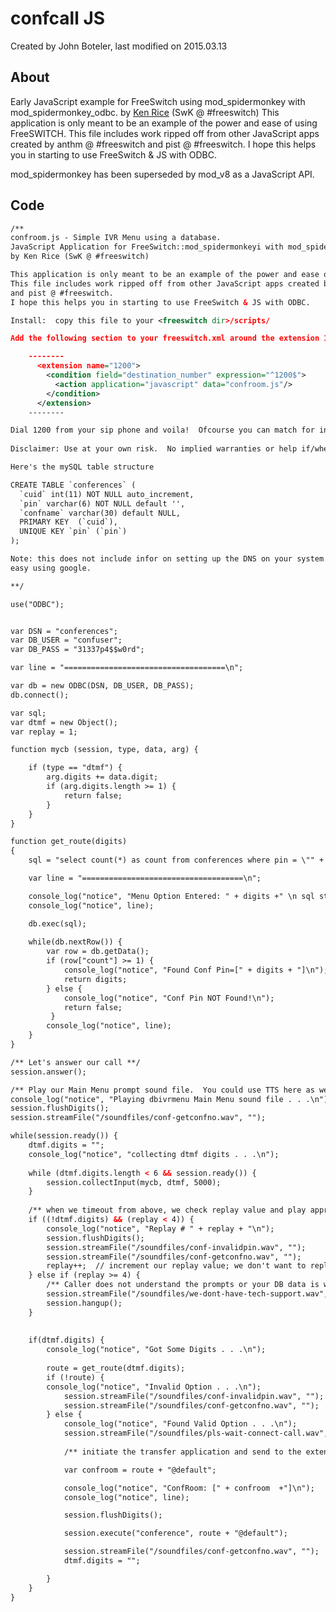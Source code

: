 
# confcall JS 

 Created by  John Boteler, last modified on 2015.03.13

## About

Early JavaScript example for FreeSwitch using mod\_spidermonkey with mod\_spidermonkey\_odbc. by [Ken Rice](https://freeswitch.org/confluence/display/~krice) (SwK @ #freeswitch) This application is only meant to be an example of the power and ease of using FreeSWITCH. This file includes work ripped off from other JavaScript apps created by anthm @ #freeswitch and pist @ #freeswitch. I hope this helps you in starting to use FreeSwitch & JS with ODBC.

mod\_spidermonkey has been superseded by mod\_v8 as a JavaScript API.

## Code

```xml
/** 
confroom.js - Simple IVR Menu using a database.
JavaScript Application for FreeSwitch::mod_spidermonkeyi with mod_spidermonkey_odbc.
by Ken Rice (SwK @ #freeswitch)

This application is only meant to be an example of the power and ease of using FreeSwitch.
This file includes work ripped off from other JavaScript apps created by anthm @ #freeswitch
and pist @ #freeswitch.
I hope this helps you in starting to use FreeSwitch & JS with ODBC.

Install:  copy this file to your <freeswitch dir>/scripts/

Add the following section to your freeswitch.xml around the extension 1000 section.

	--------
      <extension name="1200">
        <condition field="destination_number" expression="^1200$">
          <action application="javascript" data="confroom.js"/>
        </condition>
      </extension> 
	--------

Dial 1200 from your sip phone and voila!  Ofcourse you can match for inbound DID/DNIS, and run this app.
		
Disclaimer: Use at your own risk.  No implied warranties or help if/when stuff blows up.

Here's the mySQL table structure 

CREATE TABLE `conferences` (
  `cuid` int(11) NOT NULL auto_increment,
  `pin` varchar(6) NOT NULL default '',
  `confname` varchar(30) default NULL,
  PRIMARY KEY  (`cuid`),
  UNIQUE KEY `pin` (`pin`)
);

Note: this does not include infor on setting up the DNS on your system for unixODBC or other. should be fairly
easy using google.

**/

use("ODBC");


var DSN = "conferences";
var DB_USER = "confuser";
var DB_PASS = "31337p4$$w0rd";

var line = "====================================\n";

var db = new ODBC(DSN, DB_USER, DB_PASS);
db.connect();

var sql;
var dtmf = new Object();
var replay = 1;

function mycb (session, type, data, arg) {

	if (type == "dtmf") {
		arg.digits += data.digit;
		if (arg.digits.length >= 1) {
			return false;
		}
	}
}

function get_route(digits)
{
	sql = "select count(*) as count from conferences where pin = \"" + digits +"\";";

	var line = "====================================\n";

	console_log("notice", "Menu Option Entered: " + digits +" \n sql statment [" + sql + "]\n");
	console_log("notice", line);

	db.exec(sql);
	
	while(db.nextRow()) {
   		var row = db.getData();
		if (row["count"] >= 1) {
			console_log("notice", "Found Conf Pin=[" + digits + "]\n");
			return digits;
		} else { 
			console_log("notice", "Conf Pin NOT Found!\n");
			return false;
		 }
		console_log("notice", line);
	}
}

/** Let's answer our call **/
session.answer();

/** Play our Main Menu prompt sound file.  You could use TTS here as well.  **/
console_log("notice", "Playing dbivrmenu Main Menu sound file . . .\n");
session.flushDigits();
session.streamFile("/soundfiles/conf-getconfno.wav", "");	

while(session.ready()) {
	dtmf.digits = "";
	console_log("notice", "collecting dtmf digits . . .\n");
    
	while (dtmf.digits.length < 6 && session.ready()) {
		session.collectInput(mycb, dtmf, 5000);
	} 
	
	/** when we timeout from above, we check replay value and play appropriate prompts **/
	if ((!dtmf.digits) && (replay < 4)) {
		console_log("notice", "Replay # " + replay + "\n");
		session.flushDigits();
		session.streamFile("/soundfiles/conf-invalidpin.wav", "");
		session.streamFile("/soundfiles/conf-getconfno.wav", "");
		replay++;  // increment our replay value; we don't want to replay our prompts too many times!
	} else if (replay >= 4) { 
		/** Caller does not understand the prompts or your DB data is wrong; either way we've had enough, let's push'em off the line **/
		session.streamFile("/soundfiles/we-dont-have-tech-support.wav", "");
		session.hangup();
	}
	
	
	if(dtmf.digits) {
    	console_log("notice", "Got Some Digits . . .\n");
		
		route = get_route(dtmf.digits);
		if (!route) {
   	 	console_log("notice", "Invalid Option . . .\n");
			session.streamFile("/soundfiles/conf-invalidpin.wav", "");
			session.streamFile("/soundfiles/conf-getconfno.wav", "");
		} else {
		   	console_log("notice", "Found Valid Option . . .\n");
			session.streamFile("/soundfiles/pls-wait-connect-call.wav", "");
			
			/** initiate the transfer application and send to the extension in route; again, you could extend this **/

			var confroom = route + "@default";

			console_log("notice", "ConfRoom: [" + confroom  +"]\n");
			console_log("notice", line);

			session.flushDigits();

			session.execute("conference", route + "@default");

			session.streamFile("/soundfiles/conf-getconfno.wav", "");	
			dtmf.digits = "";

		}
	}
}

```


